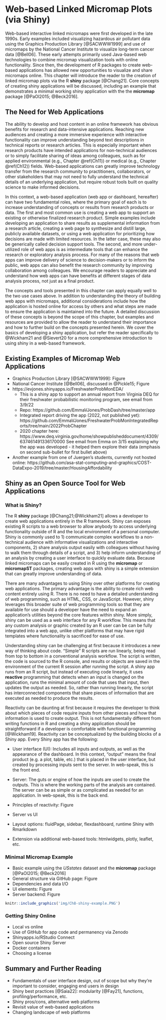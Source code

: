 # Web-based Linked Micromap Plots (via Shiny) {#Ch7}

\chapterauthor{Marcus W. Beck}

Web-based interactive linked micromaps were first developed in the late 1990s. Early examples included visualizing hazardous air pollutant data using the Graphics Production Library [@SACWWW1999] and use of micromaps by the National Cancer Institute to visualize long-term cancer data [@Bell06]. These early attempts primarily used Java-based web technologies to combine micromap visualization tools with online functionality.  Since then, the development of R packages to create web-based applications has allowed new opportunities to visualize and share micromaps online. This chapter will introduce the reader to the creation of linked micromap plots via the R **shiny**\index{R packages!shiny} package [@Chang21]. Core concepts of creating shiny applications will be discussed, including an example that demonstrates a minimal working shiny application with the the **micromap**\index{R Packages!micromap} package [@PaOl2015; @Beck2016].   

## The Need for Web Applications {#Ch7-Introduction}

The ability to develop and host content in an online framework has obvious benefits for research and data-intensive applications.  Reaching new audiences and creating a more immersive experience with interactive functionality can improve understanding beyond text descriptions in technical reports or research articles.  This is especially important when research products have intended applications for non-technical audiences or to simply facilitate sharing of ideas among colleagues, such as for applied environmental (e.g., Chapter \@ref(Ch11)) or medical (e.g., Chapter \@ref(Ch12)) fields.  Web-based applications can greatly improve technology transfer from the research community to practitioners, collaborators, or other stakeholders that may not need to fully understand the technical details of an underlying application, but require robust tools built on quality science to make informed decisions.

In this context, a web-based application (web app or dashboard, hereafter) can have two fundamental roles, where the primary goal of each is to increase understanding of concepts or results from research products or data.  The first and most common use is creating a web app to support an existing or otherwise finalized research product.  Simple examples include developing an application to share results as supplemental information from a research article, creating a web page to synthesize and distill large, publicly available datasets, or using a web application for prioritizing how decisions are made with limited resources.  In the latter case, these may also be generically called decision support tools.  The second, and more under-utilized role of web apps is as intermediate tools that can enhance the research or exploratory analysis process.  For many of the reasons that web apps can improve delivery of science to decision-makers or to inform the public, web apps can also benefit the research community by improving collaboration among colleagues.  We encourage readers to appreciate and understand how web apps can have benefits at different stages of data analysis process, not just as a final product. 

The concepts and tools presented in this chapter can apply equally well to the two use cases above.  In addition to understanding the theory of building web apps with micromaps, additional considerations include how the application is hosted online for access by others and what steps are made to ensure the application is maintained into the future.  A detailed discussion of these concepts is beyond the scope of this chapter, but examples and resources are provided to allow the reader to understand their importance and how to further build on the concepts presented herein.  We cover the basics of developing a shiny application, but refer the reader specifically to @Wickham21 and @Sievert20 for a more comprehensive introduction to using shiny in a web-based framework.   

## Existing Examples of Micromap Web Applications {#Ch7-ExistingWebApps}

* Graphics Production Library [@SACWWW1999]: Figure
* National Cancer Institute [@Bell06], discussed in @Pickle15; Figure
* https://evjones.shinyapps.io/FreshwaterProbMonEDA/
     * This is a shiny app to support an annual report from Virginia DEQ for their freshwater probabilistic monitoring program, see email from 3/9/22	
     * Repo: https://github.com/EmmaVJones/ProbDash/tree/master/app
     * Integrated report driving the app (2022, not published yet): https://github.com/EmmaVJones/FreshwaterProbMonIntegratedReports/tree/main/2022ProbChapter
     * 2020 chapter here: https://www.deq.virginia.gov/home/showpublisheddocument/4309/637461491336170000
See email from Emma on 3/15 explaining why the app was developed - it helped them explore their data (emphasis on second sub-bullet for first bullet above)
* Another example from one of Juergen’s students, currently not hosted online: https://github.com/asa-stat-computing-and-graphics/COST-DataExpo-2019/tree/master/HousingAffordability

## Shiny as an Open Source Tool for Web Applications {#Ch7-Shiny}

### What is Shiny?

The R **shiny**\index{R Packages!shiny} package [@Chang21;@Wickham21] allows a developer to create web applications entirely in the R framework. Shiny can exposes existing R scripts to a web browser to allow anybody to access underlying functionality outside of R and the local environment of a personal computer. Shiny is commonly used to 1) communicate complex workflows to a non-technical audience with informative visualizations and interactive components, 2) share analysis output easily with colleagues without having to walk them through details of a script, and 3) help inform understanding of an analysis by creating a user interface to quickly evaluate data.  Because linked micromaps can be easily created in R using the **micromap**\index{R Packages!micromap} or **micromapST**\index{R Packages!micromapST} packages, creating web apps with shiny is a simple extension that can greatly improve understanding of data.   

There are many advantages to using Shiny over other platforms for creating web applications. The primary advantage is the ability to create rich web content entirely using R.  There is no need to have a detailed understanding of web programming, such as HTML, CSS, or JavaScript. However, shiny leverages this broader suite of web programming tools so that they are available for use should a developer have the need to expand an application's utilities beyond the core features within shiny. More simply, shiny can be used as a web interface for any R workflow. This means that any custom analysis or graphic created by an R user can be can be fully integrated into a web app, unlike other platforms that may have rigid templates where functionality is sacrificed for ease of use.

Understanding shiny can be challenging at first because it introduces a new way of thinking about code. "Simple" R scripts are run linearly, being read from top to bottom in a conventional analysis workflow. The script is written, the code is sourced to the R console, and results or objects are saved in the environment of the current R session after running the script.  A shiny app runs from an R script, but instead of executing code linearly, it uses **reactive** programming that detects when an input is changed on the application, runs the minimal amount of code that uses that input, then updates the output as needed. So, rather than running linearly, the script has interconnected components that share pieces of information that are executed as needed to produce the results.

Reactivity can be daunting at first because it requires the developer to think about which pieces of code require inputs from other pieces and how that information is used to create output. This is not fundamentally different from writing functions in R and creating a shiny application should be straightforward if a developer is comfortable with functional programming [@Wickham19]. Reactivity can be conceptualized by the building blocks of a Shiny app. Every Shiny app has the following:

* User interface (UI): Includes all inputs and outputs, as well as the appearance of the dashboard. In this context, "output" means the final product (e.g. a plot, table, etc.) that is placed in the user interface, but created by processing inputs sent to the server. In web-speak, this is the front end.
* Server: The guts or engine of how the inputs are used to create the outputs. This is where the working parts of the analysis are contained. The server can be as simple or as complicated as needed for an application. In web-speak, this is the back end.

* Principles of reactivity: Figure
* Server vs UI
* Layout options: fluidPage, sidebar, flexdashboard, runtime Shiny with Rmarkdown
* Extension via additional web-based tools: htmlwidgets, plotly, leaflet, etc.

### Minimal Micromap Example 

* Basic example using the _USstates_\index{Datasets!USstates} dataset and the **micromap**\index{R Packages!micromap} package [@PaOl2015; @Beck2016]
* General structure via GitHub page: Figure
* Dependencies and data I/O
* UI elements: Figure
* Server backend: Figure

```r
knitr::include_graphics('img/Ch8-shiny-example.PNG')
```

### Getting Shiny Online

* Local vs online
* Use of GitHub for app code and permanency via Zenodo
* Shinyapps.io/RStudio Connect
* Open source Shiny Server 
* Docker containers
* Choosing a license

## Summary and Further Reading {#Ch7-Summary}

* Fundamentals of user interface design, out of scope but why they’re important to consider, engaging end users in design
* Shiny best practices [@Saia22]: modularity [@Fay21], functions, profiling/performance, etc.
* Shiny pros/cons, alternative web platforms
* Revisit value of web-based applications
* Changing landscape of web platforms

\printbibliography[segment=\therefsegment,heading=subbibliography]

